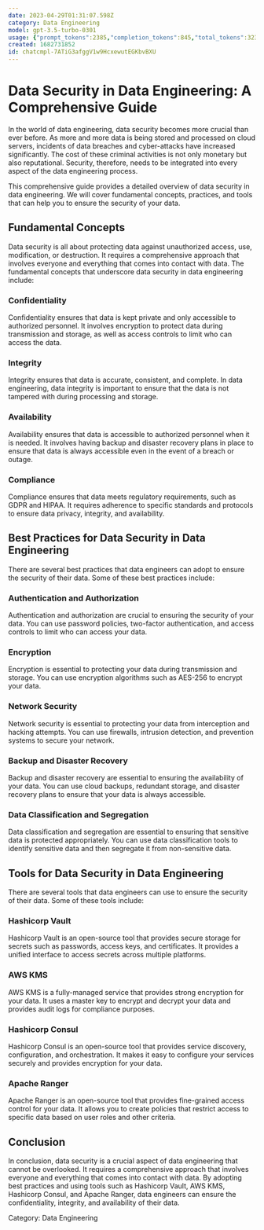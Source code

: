 ```yaml
---
date: 2023-04-29T01:31:07.598Z
category: Data Engineering
model: gpt-3.5-turbo-0301
usage: {"prompt_tokens":2385,"completion_tokens":845,"total_tokens":3230}
created: 1682731852
id: chatcmpl-7ATiG3afggV1w9HcxewutEGKbvBXU
---
```


# Data Security in Data Engineering: A Comprehensive Guide

In the world of data engineering, data security becomes more crucial than ever before. As more and more data is being stored and processed on cloud servers, incidents of data breaches and cyber-attacks have increased significantly. The cost of these criminal activities is not only monetary but also reputational. Security, therefore, needs to be integrated into every aspect of the data engineering process.

This comprehensive guide provides a detailed overview of data security in data engineering. We will cover fundamental concepts, practices, and tools that can help you to ensure the security of your data.

## Fundamental Concepts

Data security is all about protecting data against unauthorized access, use, modification, or destruction. It requires a comprehensive approach that involves everyone and everything that comes into contact with data. The fundamental concepts that underscore data security in data engineering include:

### Confidentiality

Confidentiality ensures that data is kept private and only accessible to authorized personnel. It involves encryption to protect data during transmission and storage, as well as access controls to limit who can access the data.

### Integrity

Integrity ensures that data is accurate, consistent, and complete. In data engineering, data integrity is important to ensure that the data is not tampered with during processing and storage.

### Availability

Availability ensures that data is accessible to authorized personnel when it is needed. It involves having backup and disaster recovery plans in place to ensure that data is always accessible even in the event of a breach or outage.

### Compliance

Compliance ensures that data meets regulatory requirements, such as GDPR and HIPAA. It requires adherence to specific standards and protocols to ensure data privacy, integrity, and availability.

## Best Practices for Data Security in Data Engineering

There are several best practices that data engineers can adopt to ensure the security of their data. Some of these best practices include:

### Authentication and Authorization

Authentication and authorization are crucial to ensuring the security of your data. You can use password policies, two-factor authentication, and access controls to limit who can access your data.

### Encryption

Encryption is essential to protecting your data during transmission and storage. You can use encryption algorithms such as AES-256 to encrypt your data.

### Network Security

Network security is essential to protecting your data from interception and hacking attempts. You can use firewalls, intrusion detection, and prevention systems to secure your network.

### Backup and Disaster Recovery

Backup and disaster recovery are essential to ensuring the availability of your data. You can use cloud backups, redundant storage, and disaster recovery plans to ensure that your data is always accessible.

### Data Classification and Segregation

Data classification and segregation are essential to ensuring that sensitive data is protected appropriately. You can use data classification tools to identify sensitive data and then segregate it from non-sensitive data.

## Tools for Data Security in Data Engineering

There are several tools that data engineers can use to ensure the security of their data. Some of these tools include:

### Hashicorp Vault

Hashicorp Vault is an open-source tool that provides secure storage for secrets such as passwords, access keys, and certificates. It provides a unified interface to access secrets across multiple platforms.

### AWS KMS

AWS KMS is a fully-managed service that provides strong encryption for your data. It uses a master key to encrypt and decrypt your data and provides audit logs for compliance purposes.

### Hashicorp Consul

Hashicorp Consul is an open-source tool that provides service discovery, configuration, and orchestration. It makes it easy to configure your services securely and provides encryption for your data.

### Apache Ranger

Apache Ranger is an open-source tool that provides fine-grained access control for your data. It allows you to create policies that restrict access to specific data based on user roles and other criteria.

## Conclusion

In conclusion, data security is a crucial aspect of data engineering that cannot be overlooked. It requires a comprehensive approach that involves everyone and everything that comes into contact with data. By adopting best practices and using tools such as Hashicorp Vault, AWS KMS, Hashicorp Consul, and Apache Ranger, data engineers can ensure the confidentiality, integrity, and availability of their data.

Category: Data Engineering